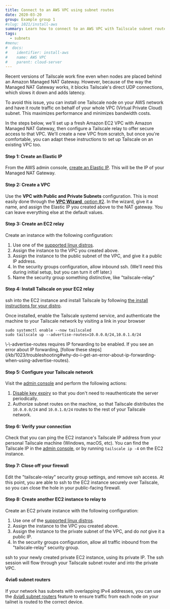 ```yaml
---
title: Connect to an AWS VPC using subnet routes
date: 2020-03-20
group: Example group 1
#slug: 1021/install-aws
summary: Learn how to connect to an AWS VPC with Tailscale subnet routes.
tags:
  - subnets
#menu:
#  docs:
#    identifier: install-aws
#    name: AWS VPC
#    parent: cloud-server
---
```


Recent versions of Tailscale work fine even when nodes are placed behind an
Amazon Managed NAT Gateway. However, because of the way the Managed NAT
Gateway works, it blocks Tailscale's direct UDP connections, which slows it
down and adds latency.

To avoid this issue, you can install one Tailscale node on your AWS network
and have it route traffic on behalf of your whole VPC (Virtual Private
Cloud) subnet. This maximizes performance and minimizes bandwidth costs.

In the steps below, we'll set up a fresh Amazon EC2 VPC with Amazon Managed
NAT Gateway, then configure a Tailscale relay to offer secure access to that
VPC. We'll create a new VPC from scratch, but once you're comfortable, you
can adapt these instructions to set up Tailscale on an existing VPC too.

#### Step 1: Create an Elastic IP

From the AWS admin console, [create an Elastic IP][eip]. This will be the IP of
your Managed NAT Gateway.

[eip]: https://console.aws.amazon.com/vpc/home#Addresses

#### Step 2: Create a VPC

Use the **VPC with Public and Private Subnets** configuration. This is most easily
done through the [**VPC Wizard**, option #2][wizard]. In the wizard, give it a
name, and assign the Elastic IP you created above to the NAT gateway. You can
leave everything else at the default values.

[wizard]: https://console.aws.amazon.com/vpc/home?region=us-east-1#wizardSelector

#### Step 3: Create an EC2 relay

Create an instance with the following configuration:

1. Use one of the [supported linux distros](/kb/1017/install).
1. Assign the instance to the VPC you created above.
1. Assign the instance to the public subnet of the VPC, and give it a public IP address.
1. In the security groups configuration, allow inbound ssh. (We'll need
   this during initial setup, but you can turn it off later.)
1. Name the security group something distinctive, like "tailscale-relay"

#### Step 4: Install Tailscale on your EC2 relay

ssh into the EC2 instance and install Tailscale by following [the install
instructions for your distro](/download/linux).

Once installed, enable the Tailscale systemd service, and authenticate the
machine to your Tailscale network by visiting a link in your browser

```
sudo systemctl enable --now tailscaled
sudo tailscale up --advertise-routes=10.0.0.0/24,10.0.1.0/24
```

<Note>
  \-\-advertise-routes requires IP forwarding to be enabled. If you see an error about IP
  forwarding, [follow these
  steps](/kb/1023/troubleshooting#why-do-i-get-an-error-about-ip-forwarding-when-using-advertise-routes).
</Note>

#### Step 5: Configure your Tailscale network

Visit the [admin console][admin] and perform the following actions:

1. [Disable key expiry](/kb/1028/key-expiry) so that you don't need to
   reauthenticate the server periodically.
1. Authorize subnet routes on the machine, so that Tailscale
   distributes the `10.0.0.0/24` and `10.0.1.0/24` routes to the rest
   of your Tailscale network.

#### Step 6: Verify your connection

Check that you can ping the EC2 instance's Tailscale IP address from your
personal Tailscale machine (Windows, macOS, etc). You can find the Tailscale IP
in the [admin console][admin], or by running `tailscale ip -4` on
the EC2 instance.

#### Step 7: Close off your firewall

Edit the "tailscale-relay" security group settings, and remove ssh access. At
this point, you are able to ssh to the EC2 instance securely over Tailscale, so
you can close the hole in your public-facing firewall.

#### Step 8: Create another EC2 instance to relay to

Create an EC2 private instance with the following configuration:

1. Use one of the [supported linux distros](/kb/1017/install).
1. Assign the instance to the VPC you created above.
1. Assign the instance to the private subnet of the VPC, and do
   _not_ give it a public IP.
1. In the security groups configuration, allow all traffic inbound
   from the "tailscale-relay" security group.

ssh to your newly created private EC2 instance, using its private
IP. The ssh session will flow through your Tailscale subnet router
and into the private VPC.

#### 4via6 subnet routers

If your network has subnets with overlapping IPv4 addresses, you can use the [4via6 subnet routers][4via6]
feature to ensure traffic from each node on your tailnet is routed to the correct device.

[4via6]: /kb/1201/4via6-subnets
[admin]: https://login.tailscale.com/admin
